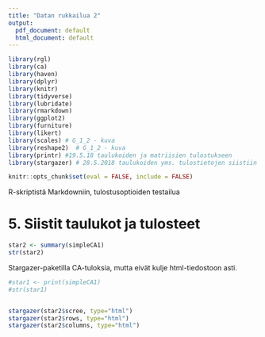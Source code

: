 ```yaml
---
title: "Datan rukkailua 2"
output:
  pdf_document: default
  html_document: default
---
```

```r
library(rgl)
library(ca)
library(haven)
library(dplyr)
library(knitr)
library(tidyverse)
library(lubridate)
library(rmarkdown)
library(ggplot2)
library(furniture)
library(likert)
library(scales) # G_1_2 - kuva
library(reshape2)  # G_1_2 - kuva
library(printr) #19.5.18 taulukoiden ja matriisien tulostukseen
library(stargazer) # 28.5.2018 taulukoiden yms. tulostietojen siistiin tulostukseen
```


```r
knitr::opts_chunk$set(eval = FALSE, include = FALSE)
```

R-skriptistä Markdowniin, tulostusoptioiden testailua

# 5. Siistit taulukot ja tulosteet
```r
star2 <- summary(simpleCA1)
str(star2)
```


Stargazer-paketilla CA-tuloksia, mutta eivät kulje html-tiedostoon asti.

```r
#star1 <- print(simpleCA1)
#str(star1)


stargazer(star2$scree, type="html")
stargazer(star2$rows, type="html")
stargazer(star2$columns, type="html")
```

